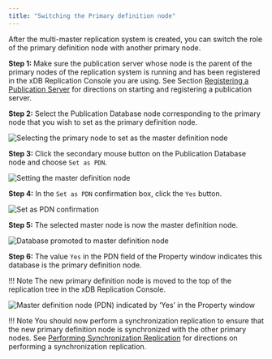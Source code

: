 ```yaml
---
title: "Switching the Primary definition node"
---
```


<div id="switching_pdn" class="registered_link"></div>

After the multi-master replication system is created, you can switch the role of the primary definition node with another primary node.

**Step 1:** Make sure the publication server whose node is the parent of the primary nodes of the replication system is running and has been registered in the xDB Replication Console you are using. See Section [Registering a Publication Server](../05_smr_operation/02_creating_publication/01_registering_publication_server/#registering_publication_server) for directions on starting and registering a publication server.

**Step 2:** Select the Publication Database node corresponding to the primary node that you wish to set as the primary definition node.

![Selecting the primary node to set as the master definition node](/../images/image178.png)

**Step 3:** Click the secondary mouse button on the Publication Database node and choose `Set as PDN`.

![Setting the master definition node](/../images/image179.png)

**Step 4:** In the `Set as PDN` confirmation box, click the `Yes` button.

![Set as PDN confirmation](/../images/image180.png)

**Step 5:** The selected master node is now the master definition node.

![Database promoted to master definition node](/../images/image181.png)

**Step 6:** The value `Yes` in the PDN field of the Property window indicates this database is the primary definition node.

!!! Note
    The new primary definition node is moved to the top of the replication tree in the xDB Replication Console.

![Master definition node (PDN) indicated by ‘Yes’ in the Property window](/../images/image182.png)

!!! Note
    You should now perform a synchronization replication to ensure that the new primary definition node is synchronized with the other primary nodes. See [Performing Synchronization Replication](05_on_demand_replication_mmr/#perform_synchronization_replication_mmr) for directions on performing a synchronization replication.
